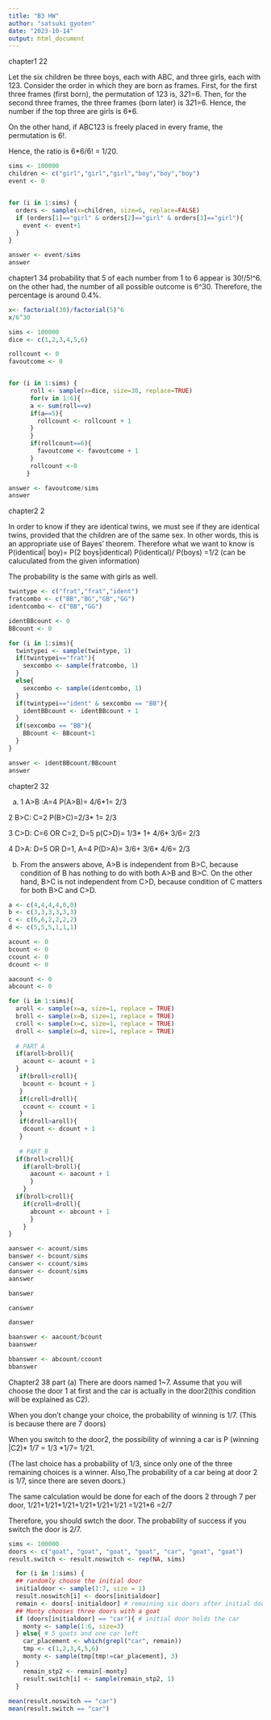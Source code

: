 ```yaml
---
title: "B3 HW"
author: "satsuki gyoten"
date: "2023-10-14"
output: html_document
---
```

chapter1 22



Let the six children be three boys, each with ABC, and three girls, each with 123.
Consider the order in which they are born as frames.
First, for the first three frames (first born), the permutation of 123 is,
3*2*1=6.
Then, for the second three frames, the  three frames  (born later) is
3*2*1=6.
Hence, the number if the top three are girls is 6*6.


On the other hand, if ABC123 is freely placed in every frame, the permutation is 6!.

Hence, the ratio is 6*6/6! = 1/20.


```r
sims <- 100000
children <- c("girl","girl","girl","boy","boy","boy")
event <- 0


for (i in 1:sims) {
  orders <- sample(x=children, size=6, replace=FALSE)
  if (orders[1]=="girl" & orders[2]=="girl" & orders[3]=="girl"){
    event <- event+1
  }
}

answer <- event/sims
answer
```
chapter1 34
probability that 5 of each number from 1 to 6 appear is
30!/5!^6.
on the other had, the number of all possible outcome is 6^30.
Therefore, the percentage is around 0.4%.

```r
x<- factorial(30)/factorial(5)^6
x/6^30
```
```r
sims <- 100000
dice <- c(1,2,3,4,5,6)

rollcount <- 0
favoutcome <- 0


for (i in 1:sims) {
      roll <- sample(x=dice, size=30, replace=TRUE)
      for(v in 1:6){
      a <- sum(roll==v)
      if(a==5){
        rollcount <- rollcount + 1
      }
      } 
      if(rollcount==6){
        favoutcome <- favoutcome + 1 
      }
      rollcount <-0
     }

answer <- favoutcome/sims
answer
```


chapter2 2

In order to know if they are identical twins, we must see if they are identical twins, provided that the children are of the same sex. In other words, this is an appropriate use of Bayes' theorem.
Therefore what we want to know is
P(identical| boy)= P(2 boys|identical) P(identical)/ P(boys)
=1/2 (can be caluculated from the given information)

The probability is the same with girls as well.

```r
twintype <- c("frat","frat","ident")
fratcombo <- c("BB","BG","GB","GG")
identcombo <- c("BB","GG")

identBBcount <- 0
BBcount <- 0

for (i in 1:sims){
  twintypei <- sample(twintype, 1)
  if(twintypei=="frat"){
    sexcombo <- sample(fratcombo, 1)
  }
  else{
    sexcombo <- sample(identcombo, 1)
  }
  if(twintypei=="ident" & sexcombo == "BB"){
    identBBcount <- identBBcount + 1
  }
  if(sexcombo == "BB"){
    BBcount <- BBcount+1
  }
}

answer <- identBBcount/BBcount
answer
```


chapter2 32

(a)
1
A>B :A=4
P(A>B)= 4/6*1= 2/3

2
B>C: C=2
P(B>C)=2/3* 1= 2/3

3
C>D: C=6 OR C=2, D=5
p(C>D)= 1/3* 1+ 4/6* 3/6= 2/3

4
D>A: D=5 OR D=1, A=4
P(D>A)= 3/6+ 3/6* 4/6= 2/3

(b)
From the answers above, A>B is independent from B>C, because condition of B has nothing to do with both A>B and B>C.
On the other hand, B>C is not independent from C>D, because condition of C matters for both B>C and C>D.



```r
a <- c(4,4,4,4,0,0)
b <- c(3,3,3,3,3,3)
c <- c(6,6,2,2,2,2)
d <- c(5,5,5,1,1,1)

acount <- 0
bcount <- 0
ccount <- 0
dcount <- 0

aacount <- 0
abcount <- 0

for (i in 1:sims){
  aroll <- sample(x=a, size=1, replace = TRUE)
  broll <- sample(x=b, size=1, replace = TRUE)
  croll <- sample(x=c, size=1, replace = TRUE)
  droll <- sample(x=d, size=1, replace = TRUE)
  
  # PART A
  if(aroll>broll){
    acount <- acount + 1
  }
   if(broll>croll){
    bcount <- bcount + 1
   }
   if(croll>droll){
    ccount <- ccount + 1
   }
   if(droll>aroll){
    dcount <- dcount + 1
   }
 
   # PART B
  if(broll>croll){
    if(aroll>broll){
      aacount <- aacount + 1
      }
    }
  if(broll>croll){
    if(croll>droll){
      abcount <- abcount + 1
      }
    }
}

aanswer <- acount/sims
banswer <- bcount/sims
canswer <- ccount/sims
danswer <- dcount/sims
aanswer

```

```r
banswer
```

```r
canswer
```

```r
danswer
```

```r
baanswer <- aacount/bcount
baanswer
```

```r
bbanswer <- abcount/ccount
bbanswer
```


Chapter2 38 part (a)
There are doors named 1~7.
Assume that you will choose the door 1 at first and the car is actually in the door2(this condition will be explained as C2).

When you don't change your choice, the probability of winning is 1/7.
(This is because there are 7 doors)

When you switch to the door2, the possibility of winning a car is 
 P (winning |C2)* 1/7 = 1/3 *1/7= 1/21.

(The last choice has a probability of 1/3, since only one of the three remaining choices is a winner. Also,The probability of a car being at door 2 is 1/7, since there are seven doors.)

The same calculation would be done for each of the doors 2 through 7 per door,
1/21+1/21+1/21+1/21+1/21+1/21
=1/21*6 =2/7

Therefore, you should swtch the door. The probability of success if you switch the door is 2/7.

```r
sims <- 100000
doors <- c("goat", "goat", "goat", "goat", "car", "goat", "goat")
result.switch <- result.noswitch <- rep(NA, sims)

  for (i in 1:sims) {
  ## randomly choose the initial door
  initialdoor <- sample(1:7, size = 1)
  result.noswitch[i] <- doors[initialdoor]
  remain <- doors[-initialdoor] # remaining six doors after initial door is chosen
  ## Monty chooses three doors with a goat
  if (doors[initialdoor] == "car"){ # initial door holds the car
    monty <- sample(1:6, size=3)
  } else{ # 5 goats and one car left
    car_placement <- which(grepl("car", remain))
    tmp <- c(1,2,3,4,5,6)
    monty <- sample(tmp[tmp!=car_placement], 3)
  }
    remain_stp2 <- remain[-monty] 
    result.switch[i] <- sample(remain_stp2, 1)
  }
  
mean(result.noswitch == "car")
mean(result.switch == "car")
```

